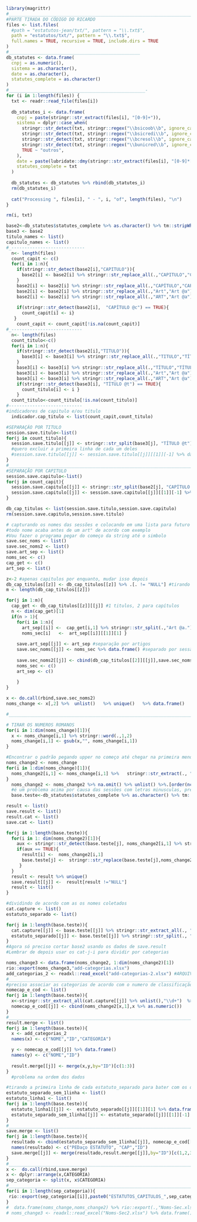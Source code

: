 ```{r}

library(magrittr)
#_____________________________________________________________________________________________________________________________________________________
#PARTE TIRADA DO CÓDIGO DO RICARDO
files <- list.files(
  #path = "estatutos-jean/txt/", pattern = "\\.txt$",
  path = "estatutos/txt/", pattern = "\\.txt$",
  full.names = TRUE, recursive = TRUE, include.dirs = TRUE
)
#__________________________________________________
db_statutes <- data.frame(
  cnpj = as.numeric(),
  sistema = as.character(),
  date = as.character(),
  statutes_complete = as.character()
)
#____________________________________________________-
for (i in 1:length(files)) {
  txt <- readr::read_file(files[i])
  
  db_statutes_i <- data.frame(
    cnpj = paste(stringr::str_extract(files[i], "[0-9]+")),
    sistema = dplyr::case_when(
      stringr::str_detect(txt, stringr::regex("\\bsicoob\\b", ignore_case = TRUE)) ~ "sicoob",
      stringr::str_detect(txt, stringr::regex("\\bsicredi\\b", ignore_case = TRUE)) ~ "sicredi",
      stringr::str_detect(txt, stringr::regex("\\bcresol\\b", ignore_case = TRUE)) ~ "cresol",
      stringr::str_detect(txt, stringr::regex("\\bunicred\\b", ignore_case = TRUE)) ~ "unicred",
      TRUE ~ "outros",
    ),
    date = paste(lubridate::dmy(stringr::str_extract(files[i], "[0-9]*[.]"))),
    statutes_complete = txt
  )
  
  db_statutes <- db_statutes %>% rbind(db_statutes_i)
  rm(db_statutes_i)
  
  cat("Processing ", files[i], " - ", i, "of", length(files), "\n")
}

rm(i, txt)

```


```{r}
base2<-db_statutes$statutes_complete %>% as.character() %>% tm::stripWhitespace()
base3 <- base2
titulo_names <- list()
capitulo_names <- list()
#_----------------------------
  n<- length(files)
  count_capit <- c()
  for(i in 1:n){
    if(stringr::str_detect(base2[i],"CAPITULO")){ 
      base2[i] <- base2[i] %>% stringr::str_replace_all(.,"CAPITULO","CAPÍTULO")
    }
    base2[i] <- base2[i] %>% stringr::str_replace_all(.,"CAPÍTULO","CAPÍTULO @c")
    base2[i] <- base2[i] %>% stringr::str_replace_all(.,"Art","Art @a")
    base2[i] <- base2[i] %>% stringr::str_replace_all(.,"ART","Art @a")
  
    if(stringr::str_detect(base2[i],  "CAPÍTULO @c") == TRUE){
      count_capit[i] <- i}
   }
    count_capit <- count_capit[!is.na(count_capit)]   
#_---------------------------
  n<- length(files)
  count_titulo<-c()
  for(i in 1:n){
    if(stringr::str_detect(base2[i],"TITULO")){
      base3[i] <- base3[i] %>% stringr::str_replace_all(.,"TITULO","TÍTULO")
    }
    base3[i] <- base3[i] %>% stringr::str_replace_all(.,"TÍTULO","TÍTULO @t")
    base3[i] <- base3[i] %>% stringr::str_replace_all(.,"Art","Art @a")
    base3[i] <- base3[i] %>% stringr::str_replace_all(.,"ART","Art @a")
    if(stringr::str_detect(base3[i], "TÍTULO @t") == TRUE){
      count_titulo[i] <- i }
    }
  count_titulo<-count_titulo[!is.na(count_titulo)]
#----------------------------
#indicadores de capitulo e/ou titulo
  indicador.cap_titulo <- list(count_capit,count_titulo)

```


```{r}
#SEPARAÇÃO POR TITULO
session.save.titulo<-list()
for(j in count_titulo){
  session.save.titulo[[j]] <- stringr::str_split(base3[j], "TÍTULO @t") %>% unlist() %>% data.frame()
  #quero excluir a primeira linha de cada um deles
  #session.save.titulo[[j]] <- session.save.titulo[[j]][[1]][-1] %>% data.frame()
}
#___________________________________________________________________________________________________
#SEPARAÇÃO POR CAPITULO
session.save.capitulo<-list()
for(j in count_capit){
  session.save.capitulo[[j]] <- stringr::str_split(base2[j], "CAPÍTULO @c") %>% unlist() %>% data.frame()
  session.save.capitulo[[j]] <- session.save.capitulo[[j]][[1]][-1] %>% data.frame()
}

db_cap_titulos <- list(session.save.titulo,session.save.capitulo)
rm(session.save.capitulo,session.save.titulo)
```


```{r}

# capturando os nomes das sessões e colocando em uma lista para futuro uso:
#todo nome acaba antes de um art° de acordo com exemplo
#Vou fazer o programa pegar do começo da string até o simbolo 
save.sec_noms <- list()
save.sec_noms2 <- list()
save.art_sep <- list()
noms_sec <- c()
cap_get <- c()
art_sep <- list()

z<-2 #apenas capitulos por enquanto, mudar isso depois
db_cap_titulos[[z]] <- db_cap_titulos[[z]] %>% .[. != "NULL"] #tirando elementos nulos do código, lembrar de indicador.cap-titulo
m <- length(db_cap_titulos[[z]])

for(j in 1:m){  
  cap_get <- db_cap_titulos[[z]][[j]] #1 titulos, 2 para capítulos
  n <- dim(cap_get)[1]
  if(n > 1){
    for(i in 1:n){
      art_sep[[i]] <-  cap_get[i,1] %>% stringr::str_split(.,"Art @a.") #separa por artigos
      noms_sec[i]   <-  art_sep[[i]][[1]][1] }
                  
    save.art_sep[[j]] <- art_sep #separação por artigos
    save.sec_noms[[j]] <- noms_sec %>% data.frame() #separado por sessão
    
    save.sec_noms2[[j]] <- cbind(db_cap_titulos[[2]][[j]],save.sec_noms[[j]])
    noms_sec <- c()
    art_sep <- c()
    
    }
}

x <- do.call(rbind,save.sec_noms2)
noms_change <- x[,2] %>%  unlist()   %>% unique()   %>% data.frame() 

#__________________________________________________________________________________________________
```
 
```{r}
# TIRAR OS NUMEROS ROMANOS
for(i in 1:dim(noms_change)[1]){
  x <- noms_change[i,1] %>% stringr::word(.,1,2) 
  noms_change[i,1] <- gsub(x,"", noms_change[i,1])
}
```


```{r}
#Encontrar o padrão pegando upper no começo até chegar na primeira menor, ajuda a dar uma limpada nos nomes das categorias
noms_change2 <- noms_change
for(i in 1:dim(noms_change)[1]){
  noms_change2[i,1] <- noms_change[i,1] %>%   stringr::str_extract(., "\\b[A-Z](?:[A-Z ]|[À-Ü]|[:punct:])*[A-Z]\\b") #NA PORQUE ESTÃO EM MINUSCULO
}
  noms_change2 <- noms_change2 %>% na.omit() %>% unlist() %>%.[order(nchar(.), .)] %>% data.frame() 
  #é um problema acima por causa das sessões com letras minusculas, preciso resolver isso depois - por enquanto exclui as cooperativas com nomes de sessões escritas em minúsculas
  base.teste<-db_statutes$statutes_complete %>% as.character() %>% tm::stripWhitespace() 
```
 
```{r}

result <- list()
save.result <- list()
result.cat <- list()
save.cat <- list()

for(j in 1:length(base.teste)){
  for(i in 1: dim(noms_change2)[1]){
    aux <- stringr::str_detect(base.teste[j], noms_change2[i,1] %>% stringr::fixed())
    if(aux == TRUE){
      result[i] <-  noms_change2[i,1]
      base.teste[j] <-  stringr::str_replace(base.teste[j],noms_change2[i,1], paste0("cat/",i,"-",j))
     }
  }
  result <- result %>% unique()
  save.result[[j]] <-  result[result !="NULL"] 
  result <- list()
}
```


```{r}
#dividindo de acordo com as os nomes coletados
cat.capture <- list()
estatuto_separado <- list()

for(j in 1:length(base.teste)){
  cat.capture[[j]] <- base.teste[[j]] %>% stringr::str_extract_all(., "cat/\\d+") %>% data.frame()
  estatuto_separado[[j]] <- base.teste[[j]] %>% stringr::str_split(., "cat/\\d+") %>% data.frame()
}
#Agora só preciso cortar base2 usando os dados de save.result
#Lembrar de depois usar os cat-j-i para dividir por categorias

```


```{r}

noms_change3 <- data.frame(noms_change2, 1:dim(noms_change2)[1])
rio::export(noms_change3,"add-categorias.xlsx")
add_categorias_2 <- readxl::read_excel("add-categorias-2.xlsx") #ARQUIVO JÁ DIVIDIDO EM CATEGORIAS manualmente, pensar em um jeito de automatizar isso 
#___________________________________________________________________________________________________________________________
#preciso associar as categorias de acordo com o numero de classificação
nomecap_e_cod <- list()
for(j in 1:length(base.teste)){
  x<-stringr::str_extract_all(cat.capture[[j]] %>% unlist(),"\\d+")  %>% do.call(rbind,.) %>% as.vector() %>% as.numeric()
  nomecap_e_cod[[j]] <- cbind(noms_change2[x,1],x %>% as.numeric())
}
#_______________________________________________________________________________________________________________________-
result.merge <- list()
for(j in 1:length(base.teste)){
  x <- add_categorias_2
  names(x) <- c("NOME","ID","CATEGORIA")

  y <- nomecap_e_cod[[j]] %>% data.frame()
  names(y) <- c("NOME","ID")
  
  result.merge[[j]] <- merge(x,y,by="ID")[c(1:3)]
}
  #problema na ordem dos dados
```

```{r}
#tirando a primeira linha de cada estatuto_separado para bater com os dados
estatuto_separado_sem_1linha <- list()
estatuto_linha1 <- list()
for(j in 1:length(base.teste)){
  estatuto_linha1[[j]] <-  estatuto_separado[[j]][[1]][1] %>% data.frame() #Pegando a primeira parte de todo estatuto
  estatuto_separado_sem_1linha[[j]] <- estatuto_separado[[j]][[1]][-1] %>% data.frame()
}
#______________________________________________________________________________________________________
save.merge <- list()
for(j in 1:length(base.teste)){
  resultado <- cbind(estatuto_separado_sem_1linha[[j]], nomecap_e_cod[[j]]) 
  names(resultado) <- c("PEDaço ESTATUTO", "CAP","ID")
  save.merge[[j]] <- merge(resultado,result.merge[[j]],by="ID")[c(1,2,3,5)] 
}
#________________________________________________________________________________________________________
x <-  do.call(rbind,save.merge)
x <- dplyr::arrange(x,CATEGORIA) 
sep_categoria <- split(x, x$CATEGORIA)
#____________________________________________________________________________________________________________
for(i in 1:length(sep_categoria)){
 rio::export(sep_categoria[[i]],paste0("ESTATUTOS_CAPITULOS_",sep_categoria[[i]][1,3],".xlsx"))
}
#  data.frame(noms_change,noms_change2) %>% rio::export(.,"Noms-Sec.xlsx")  #exportando colocar as categorias manualmente
# noms_change3 <- readxl::read_excel("Noms-Sec2.xlsx") %>% data.frame()#tabela já com as categorias

```


